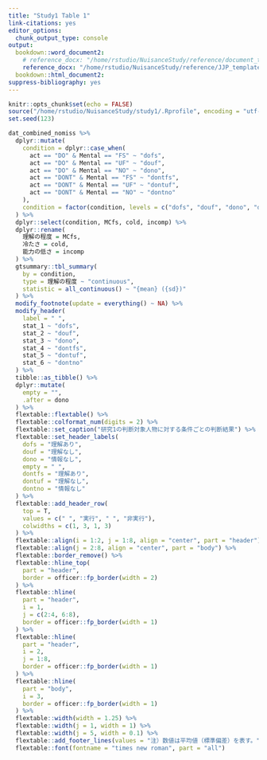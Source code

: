 ```yaml
---
title: "Study1 Table 1"
link-citations: yes
editor_options:
  chunk_output_type: console
output:
  bookdown::word_document2:
    # reference_docx: "/home/rstudio/NuisanceStudy/reference/document_template.docx"
    reference_docx: "/home/rstudio/NuisanceStudy/reference/JJP_template.docx"
  bookdown::html_document2:
suppress-bibliography: yes
---
```


```r
knitr::opts_chunk$set(echo = FALSE)
source("/home/rstudio/NuisanceStudy/study1/.Rprofile", encoding = "utf-8")
set.seed(123)
```

```r
dat_combined_nomiss %>%
  dplyr::mutate(
    condition = dplyr::case_when(
      act == "DO" & Mental == "FS" ~ "dofs",
      act == "DO" & Mental == "UF" ~ "douf",
      act == "DO" & Mental == "NO" ~ "dono",
      act == "DONT" & Mental == "FS" ~ "dontfs",
      act == "DONT" & Mental == "UF" ~ "dontuf",
      act == "DONT" & Mental == "NO" ~ "dontno"
    ),
    condition = factor(condition, levels = c("dofs", "douf", "dono", "dontfs", "dontuf", "dontno"))
  ) %>% 
  dplyr::select(condition, MCfs, cold, incomp) %>%
  dplyr::rename(
    理解の程度 = MCfs,
    冷たさ = cold,
    能力の低さ = incomp
  ) %>%
  gtsummary::tbl_summary(
    by = condition,
    type = 理解の程度 ~ "continuous",
    statistic = all_continuous() ~ "{mean} ({sd})"
  ) %>% 
  modify_footnote(update = everything() ~ NA) %>%
  modify_header(
    label = " ",
    stat_1 ~ "dofs",
    stat_2 ~ "douf",
    stat_3 ~ "dono",
    stat_4 ~ "dontfs",
    stat_5 ~ "dontuf",
    stat_6 ~ "dontno"
  ) %>% 
  tibble::as_tibble() %>%
  dplyr::mutate(
    empty = "",
    .after = dono
  ) %>% 
  flextable::flextable() %>%
  flextable::colformat_num(digits = 2) %>%
  flextable::set_caption("研究1の判断対象人物に対する条件ごとの判断結果") %>%
  flextable::set_header_labels(
    dofs = "理解あり",
    douf = "理解なし",
    dono = "情報なし",
    empty = " ",
    dontfs = "理解あり",
    dontuf = "理解なし",
    dontno = "情報なし"
  ) %>%
  flextable::add_header_row(
    top = T,
    values = c(" ", "実行", " ", "非実行"),
    colwidths = c(1, 3, 1, 3)
  ) %>%
  flextable::align(i = 1:2, j = 1:8, align = "center", part = "header") %>%
  flextable::align(j = 2:8, align = "center", part = "body") %>%
  flextable::border_remove() %>%
  flextable::hline_top(
    part = "header",
    border = officer::fp_border(width = 2)
  ) %>%
  flextable::hline(
    part = "header",
    i = 1,
    j = c(2:4, 6:8),
    border = officer::fp_border(width = 1)
  ) %>% 
  flextable::hline(
    part = "header",
    i = 2,
    j = 1:8,
    border = officer::fp_border(width = 1)
  ) %>%
  flextable::hline(
    part = "body",
    i = 3,
    border = officer::fp_border(width = 1)
  ) %>%
  flextable::width(width = 1.25) %>%
  flextable::width(j = 1, width = 1) %>%
  flextable::width(j = 5, width = 0.1) %>% 
  flextable::add_footer_lines(values = "注）数値は平均値（標準偏差）を表す。") %>%
  flextable::font(fontname = "times new roman", part = "all")
```

